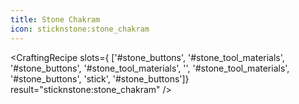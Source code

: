 ```yaml
---
title: Stone Chakram
icon: sticknstone:stone_chakram
---
```


<CraftingRecipe
slots={
        ['#stone_buttons', '#stone_tool_materials', '#stone_buttons',
        '#stone_tool_materials', '', '#stone_tool_materials',
        '#stone_buttons', 'stick', '#stone_buttons']}
result="sticknstone:stone_chakram"
/>
